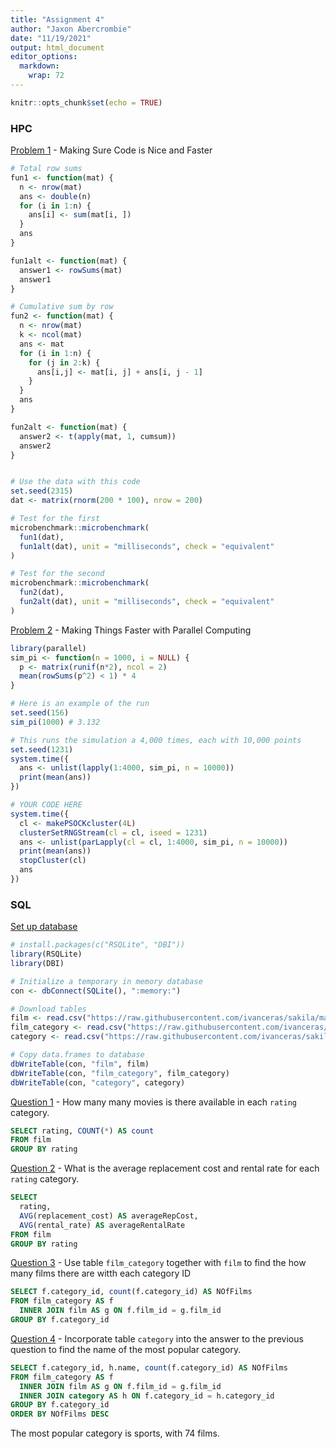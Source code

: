 ```yaml
---
title: "Assignment 4"
author: "Jaxon Abercrombie"
date: "11/19/2021"
output: html_document
editor_options: 
  markdown: 
    wrap: 72
---
```


```r
knitr::opts_chunk$set(echo = TRUE)
```

### HPC

[Problem 1]{.ul} - Making Sure Code is Nice and Faster

```r
# Total row sums
fun1 <- function(mat) {
  n <- nrow(mat)
  ans <- double(n) 
  for (i in 1:n) {
    ans[i] <- sum(mat[i, ])
  }
  ans
}

fun1alt <- function(mat) {
  answer1 <- rowSums(mat)
  answer1
}

# Cumulative sum by row
fun2 <- function(mat) {
  n <- nrow(mat)
  k <- ncol(mat)
  ans <- mat
  for (i in 1:n) {
    for (j in 2:k) {
      ans[i,j] <- mat[i, j] + ans[i, j - 1]
    }
  }
  ans
}

fun2alt <- function(mat) {
  answer2 <- t(apply(mat, 1, cumsum))
  answer2
}


# Use the data with this code
set.seed(2315)
dat <- matrix(rnorm(200 * 100), nrow = 200)

# Test for the first
microbenchmark::microbenchmark(
  fun1(dat),
  fun1alt(dat), unit = "milliseconds", check = "equivalent"
)

# Test for the second
microbenchmark::microbenchmark(
  fun2(dat),
  fun2alt(dat), unit = "milliseconds", check = "equivalent"
)
```

[Problem 2]{.ul} - Making Things Faster with Parallel Computing

```r
library(parallel)
sim_pi <- function(n = 1000, i = NULL) {
  p <- matrix(runif(n*2), ncol = 2)
  mean(rowSums(p^2) < 1) * 4
}

# Here is an example of the run
set.seed(156)
sim_pi(1000) # 3.132

# This runs the simulation a 4,000 times, each with 10,000 points
set.seed(1231)
system.time({
  ans <- unlist(lapply(1:4000, sim_pi, n = 10000))
  print(mean(ans))
})

# YOUR CODE HERE
system.time({
  cl <- makePSOCKcluster(4L)
  clusterSetRNGStream(cl = cl, iseed = 1231)  
  ans <- unlist(parLapply(cl = cl, 1:4000, sim_pi, n = 10000))
  print(mean(ans))
  stopCluster(cl)
  ans
})
```

### SQL

[Set up database]{.ul}

```r
# install.packages(c("RSQLite", "DBI"))
library(RSQLite)
library(DBI)

# Initialize a temporary in memory database
con <- dbConnect(SQLite(), ":memory:")

# Download tables
film <- read.csv("https://raw.githubusercontent.com/ivanceras/sakila/master/csv-sakila-db/film.csv")
film_category <- read.csv("https://raw.githubusercontent.com/ivanceras/sakila/master/csv-sakila-db/film_category.csv")
category <- read.csv("https://raw.githubusercontent.com/ivanceras/sakila/master/csv-sakila-db/category.csv")

# Copy data.frames to database
dbWriteTable(con, "film", film)
dbWriteTable(con, "film_category", film_category)
dbWriteTable(con, "category", category)
```

[Question 1]{.ul} - How many many movies is there available in each
`rating` category.

```sql
SELECT rating, COUNT(*) AS count
FROM film
GROUP BY rating
```

[Question 2]{.ul} - What is the average replacement cost and rental rate
for each `rating` category.

```sql
SELECT 
  rating, 
  AVG(replacement_cost) AS averageRepCost,
  AVG(rental_rate) AS averageRentalRate
FROM film
GROUP BY rating
```

[Question 3]{.ul} - Use table `film_category` together with `film` to
find the how many films there are witth each category ID

```sql
SELECT f.category_id, count(f.category_id) AS NOfFilms
FROM film_category AS f
  INNER JOIN film AS g ON f.film_id = g.film_id
GROUP BY f.category_id
```

[Question 4]{.ul} - Incorporate table `category` into the answer to the
previous question to find the name of the most popular category.

```sql
SELECT f.category_id, h.name, count(f.category_id) AS NOfFilms
FROM film_category AS f
  INNER JOIN film AS g ON f.film_id = g.film_id
  INNER JOIN category AS h ON f.category_id = h.category_id
GROUP BY f.category_id
ORDER BY NOfFilms DESC
```

The most popular category is sports, with 74 films.
